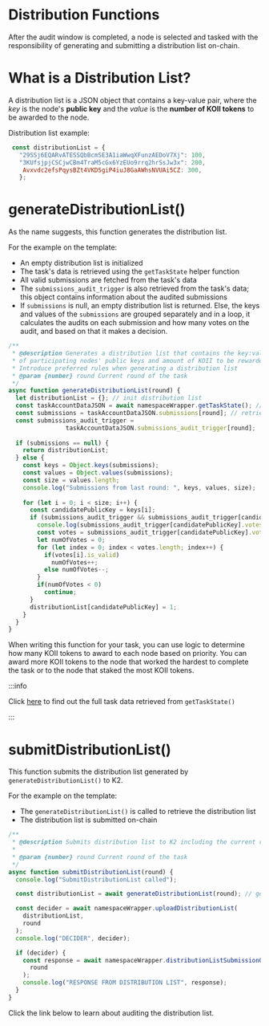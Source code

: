 
# Distribution Functions

After the audit window is completed, a node is selected and tasked with the responsibility of generating and submitting a distribution list on-chain. 

# What is a Distribution List?

A distribution list is a JSON object that contains a key-value pair, where the _key_ is the node's **public key** and the _value_ is the **number of KOII tokens** to be awarded to the node.

Distribution list example:

```javascript
 const distributionList = {
   "29SSj6EQARvATESSQbBcmSE3A1iaWwqXFunzAEDoV7Xj": 100,
   "3KUfsjpjCSCjwCBm4TraM5cGx6YzEUo9rrq2hrSsJw3x": 200,
    Avxvdc2efsPqysBZt4VKDSgiP4iuJ8GaAWhsNVUAi5CZ: 300,
   };
```

# generateDistributionList()
As the name suggests, this function generates the distribution list.

For the example on the template:

- An empty distribution list is initialized
- The task's data is retrieved using the `getTaskState` helper function
- All valid submissions are fetched from the task's data
- The `submissions_audit_trigger` is also retrieved from the task's data; this object contains information about the audited submissions
- If `submissions` is null, an empty distribution list is returned. Else, the keys and values of the `submissions` are grouped separately and in a loop, it calculates the audits on each submission and how many votes on the audit, and based on that it makes a decision.

```javascript
/**
 * @description Generates a distribution list that contains the key:value pair
 * of participating nodes' public keys and amount of KOII to be rewarded.
 * Introduce preferred rules when generating a distribution list
 * @param {number} round Current round of the task
 */
async function generateDistributionList(round) {
  let distributionList = {}; // init distribution list
  const taskAccountDataJSON = await namespaceWrapper.getTaskState(); // retrieve task data
  const submissions = taskAccountDataJSON.submissions[round]; // retrieve submissions
  const submissions_audit_trigger =
                taskAccountDataJSON.submissions_audit_trigger[round];
                
  if (submissions == null) {
    return distributionList;
  } else {
    const keys = Object.keys(submissions);
    const values = Object.values(submissions);
    const size = values.length;
    console.log("Submissions from last round: ", keys, values, size);
    
    for (let i = 0; i < size; i++) {
      const candidatePublicKey = keys[i];
      if (submissions_audit_trigger && submissions_audit_trigger[candidatePublicKey]) {
        console.log(submissions_audit_trigger[candidatePublicKey].votes, "distributions_audit_trigger votes");
        const votes = submissions_audit_trigger[candidatePublicKey].votes;
        let numOfVotes = 0;
        for (let index = 0; index < votes.length; index++) {
          if(votes[i].is_valid)
            numOfVotes++;
          else numOfVotes--;
        }
        if(numOfVotes < 0)
          continue;
      }
      distributionList[candidatePublicKey] = 1;  
    }
  }
}
```

When writing this function for your task, you can use logic to determine how many KOII tokens to award to each node based on priority. You can award more KOII tokens to the node that worked the hardest to complete the task or to the node that staked the most KOII tokens.


:::info

Click [here](/develop/microservices-and-tasks/task-state) to find out the full task data retrieved from `getTaskState()`

:::

# submitDistributionList()

This function submits the distribution list generated by `generateDistributionList()` to K2.

For the example on the template:
- The `generateDistributionList()` is called to retrieve the distribution list
- The distribution list is submitted on-chain

```javascript
/**
 * @description Submits distribution list to K2 including the current round
 *
 * @param {number} round Current round of the task
 */
async function submitDistributionList(round) {
  console.log("SubmitDistributionList called");

  const distributionList = await generateDistributionList(round); // get distribution list

  const decider = await namespaceWrapper.uploadDistributionList( 
    distributionList,
    round
  );
  console.log("DECIDER", decider);

  if (decider) {
    const response = await namespaceWrapper.distributionListSubmissionOnChain(
      round
    );
    console.log("RESPONSE FROM DISTRIBUTION LIST", response);
  }
}
```

Click the link below to learn about auditing the distribution list.

<ContentLink title="Audit Distribution List" link="./audit-function#audit-distribution-list" iconType="copy"/>
